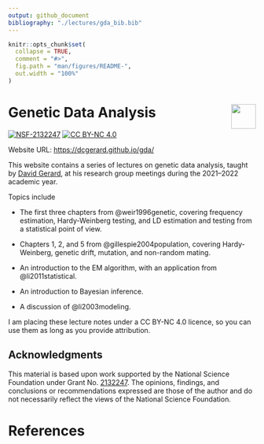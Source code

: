 ```yaml
---
output: github_document
bibliography: "./lectures/gda_bib.bib"
---
```


<!-- README.md is generated from README.Rmd. Please edit that file -->

```r
knitr::opts_chunk$set(
  collapse = TRUE,
  comment = "#>",
  fig.path = "man/figures/README-",
  out.width = "100%"
)
```

# Genetic Data Analysis <img src="./lectures/gda.png" align="right" height="50" />

[![NSF-2132247](https://img.shields.io/badge/NSF-2132247-blue.svg)](https://nsf.gov/awardsearch/showAward?AWD_ID=2132247)
[![CC BY-NC 4.0](https://i.creativecommons.org/l/by-nc/4.0/88x31.png)](https://creativecommons.org/licenses/by-nc/4.0/)

Website URL: <https://dcgerard.github.io/gda/>

This website contains a series of lectures on genetic data analysis, taught by [David Gerard](https://dcgerard.github.io/), at his research group meetings during the 2021--2022 academic year.

Topics include

- The first three chapters from @weir1996genetic, covering frequency estimation, Hardy-Weinberg testing, and LD estimation and testing from a statistical point of view.

- Chapters 1, 2, and 5 from @gillespie2004population, covering Hardy-Weinberg, genetic drift, mutation, and non-random mating.

- An introduction to the EM algorithm, with an application from @li2011statistical.

- An introduction to Bayesian inference.

- A discussion of @li2003modeling.

I am placing these lecture notes under a CC BY-NC 4.0 licence, so you can use them as long as you provide attribution.

## Acknowledgments

This material is based upon work supported by the National Science Foundation under Grant No. [2132247](https://www.nsf.gov/awardsearch/showAward?AWD_ID=2132247). The opinions, findings, and conclusions or recommendations expressed are those of the author and do not necessarily reflect the views of the National Science Foundation.

# References
